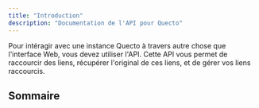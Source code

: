 ```yaml
---
title: "Introduction"
description: "Documentation de l'API pour Quecto"
---
```


Pour intéragir avec une instance Quecto à travers autre chose que l'interface Web, vous devez utiliser l'API.
Cette API vous permet de raccourcir des liens, récupérer l'original de ces liens, et de gérer vos liens raccourcis.

## Sommaire
<Cards>
    <Card title="Shorten a URL" href="api/shorten-link" />
    <Card title="Unshorten a URL" href="api/get-original-link" />
    <Card title="Delete a shortened URL" href="api/delete-shortened-link" />
    <Card title="Check if a shortened link need a password" href="api/check-password" />
    <Card title="Get the config of Quecto Instance" href="api/get-config" />
</Cards>